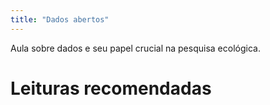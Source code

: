 ```yaml
---
title: "Dados abertos"
---
```


Aula sobre dados e seu papel crucial na pesquisa ecológica.



# Leituras recomendadas

